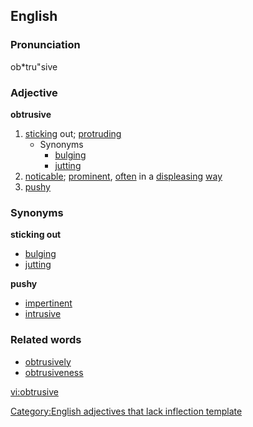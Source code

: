 ==English==
===Pronunciation===
ob*tru"sive

===Adjective===
'''obtrusive'''
# [[stick]]ing out; [[protrude|protruding]]
#* Synonyms
#** [[bulge|bulging]]
#** [[jut]]ting
# [[noticable]]; [[prominent]], [[often]] in a [[displease|displeasing]] [[way]]
# [[pushy]]


===Synonyms===
'''sticking out'''
*[[bulging]]
*[[jutting]]
'''pushy'''
*[[impertinent]]
*[[intrusive]]

===Related words===
* [[obtrusively]]
* [[obtrusiveness]]

[[Category:English adjectives that lack inflection template]]

[[vi:obtrusive]]